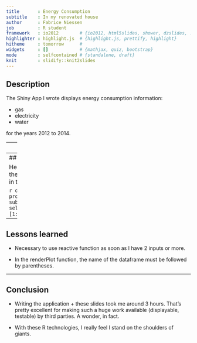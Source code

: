 ```yaml
---
title       : Energy Consumption
subtitle    : In my renovated house
author      : Fabrice Niessen
job         : R student
framework   : io2012        # {io2012, html5slides, shower, dzslides, ...}
highlighter : highlight.js  # {highlight.js, prettify, highlight}
hitheme     : tomorrow      #
widgets     : []            # {mathjax, quiz, bootstrap}
mode        : selfcontained # {standalone, draft}
knit        : slidify::knit2slides
---
```


## Description

The Shiny App I wrote displays energy consumption information:

- gas
- electricity
- water

for the years 2012 to 2014.

---
## Details

Every Sunday, I write down in an Excel sheet the figures displayed by the
different meters.

These data are diffed, week by week, so that I get the week's consumption.

Further more, a formula is applied to compute an estimate price (expressed in
EUR) for the week's consumption.

---
## Example

Here are the first 10 lines of the Excel file (for the columns which interest
me, the ones I show in the barplot):

```r
data <- read.csv("~/src/refcard-R/course-project/consumption.csv", sep=",", header=T)
subset(data, select=c(Date,PriceGas,PriceElec,PriceWater))[1:10, ]
```

---
## Lessons learned

- Necessary to use reactive function as soon as I have 2 inputs or more.

- In the renderPlot function, the name of the dataframe must be followed by
  parentheses.

---
## Conclusion

- Writing the application + these slides took me around 3 hours.
  That's pretty excellent for making such a huge work available (displayable,
  testable) by third parties.  A wonder, in fact.

- With these R technologies, I really feel I stand on the shoulders of giants.
